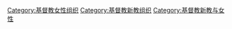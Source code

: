 [[Category:基督教女性组织|Category:基督教女性组织]]
[[Category:基督教新教组织|Category:基督教新教组织]]
[[Category:基督教新教与女性|Category:基督教新教与女性]]